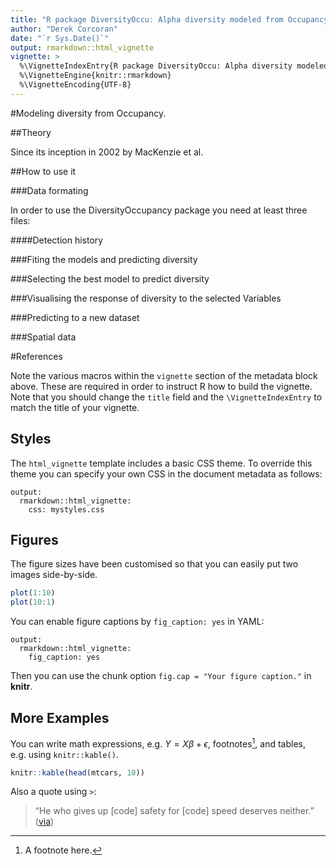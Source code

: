 ```yaml
---
title: "R package DiversityOccu: Alpha diversity modeled from Occupancy"
author: "Derek Corcoran"
date: "`r Sys.Date()`"
output: rmarkdown::html_vignette
vignette: >
  %\VignetteIndexEntry{R package DiversityOccu: Alpha diversity modeled from Occupancy}
  %\VignetteEngine{knitr::rmarkdown}
  %\VignetteEncoding{UTF-8}
---
```


#Modeling diversity from Occupancy.

##Theory

Since its inception in 2002 by MacKenzie et al. 

##How to use it

###Data formating

In order to use the DiversityOccupancy package you need at least three files:

####Detection history

###Fiting the models and predicting diversity

###Selecting the best model to predict diversity

###Visualising the response of diversity to the selected Variables

###Predicting to a new dataset 

###Spatial data

#References

Note the various macros within the `vignette` section of the metadata block above. These are required in order to instruct R how to build the vignette. Note that you should change the `title` field and the `\VignetteIndexEntry` to match the title of your vignette.

## Styles

The `html_vignette` template includes a basic CSS theme. To override this theme you can specify your own CSS in the document metadata as follows:

    output: 
      rmarkdown::html_vignette:
        css: mystyles.css

## Figures

The figure sizes have been customised so that you can easily put two images side-by-side. 

```r
plot(1:10)
plot(10:1)
```

You can enable figure captions by `fig_caption: yes` in YAML:

    output:
      rmarkdown::html_vignette:
        fig_caption: yes

Then you can use the chunk option `fig.cap = "Your figure caption."` in **knitr**.

## More Examples

You can write math expressions, e.g. $Y = X\beta + \epsilon$, footnotes^[A footnote here.], and tables, e.g. using `knitr::kable()`.

```r
knitr::kable(head(mtcars, 10))
```

Also a quote using `>`:

> "He who gives up [code] safety for [code] speed deserves neither."
([via](https://twitter.com/hadleywickham/status/504368538874703872))
